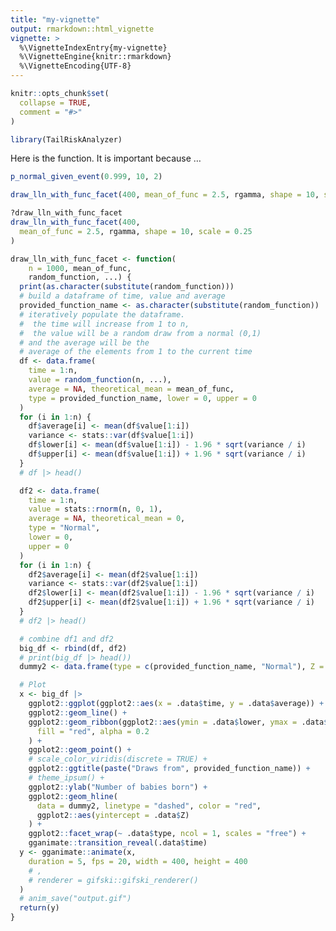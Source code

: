 ```yaml
---
title: "my-vignette"
output: rmarkdown::html_vignette
vignette: >
  %\VignetteIndexEntry{my-vignette}
  %\VignetteEngine{knitr::rmarkdown}
  %\VignetteEncoding{UTF-8}
---
```


```r
knitr::opts_chunk$set(
  collapse = TRUE,
  comment = "#>"
)
```

```r
library(TailRiskAnalyzer)
```

Here is the function. It is important because ...

```r
p_normal_given_event(0.999, 10, 2)
```

```r
draw_lln_with_func_facet(400, mean_of_func = 2.5, rgamma, shape = 10, scale = 0.25)
```

```r
?draw_lln_with_func_facet
draw_lln_with_func_facet(400,
  mean_of_func = 2.5, rgamma, shape = 10, scale = 0.25
)
```


```r
draw_lln_with_func_facet <- function(
    n = 1000, mean_of_func,
    random_function, ...) {
  print(as.character(substitute(random_function)))
  # build a dataframe of time, value and average
  provided_function_name <- as.character(substitute(random_function))
  # iteratively populate the dataframe.
  #  the time will increase from 1 to n,
  #  the value will be a random draw from a normal (0,1)
  # and the average will be the
  # average of the elements from 1 to the current time
  df <- data.frame(
    time = 1:n,
    value = random_function(n, ...),
    average = NA, theoretical_mean = mean_of_func,
    type = provided_function_name, lower = 0, upper = 0
  )
  for (i in 1:n) {
    df$average[i] <- mean(df$value[1:i])
    variance <- stats::var(df$value[1:i])
    df$lower[i] <- mean(df$value[1:i]) - 1.96 * sqrt(variance / i)
    df$upper[i] <- mean(df$value[1:i]) + 1.96 * sqrt(variance / i)
  }
  # df |> head()

  df2 <- data.frame(
    time = 1:n,
    value = stats::rnorm(n, 0, 1),
    average = NA, theoretical_mean = 0,
    type = "Normal",
    lower = 0,
    upper = 0
  )
  for (i in 1:n) {
    df2$average[i] <- mean(df2$value[1:i])
    variance <- stats::var(df2$value[1:i])
    df2$lower[i] <- mean(df2$value[1:i]) - 1.96 * sqrt(variance / i)
    df2$upper[i] <- mean(df2$value[1:i]) + 1.96 * sqrt(variance / i)
  }
  # df2 |> head()

  # combine df1 and df2
  big_df <- rbind(df, df2)
  # print(big_df |> head())
  dummy2 <- data.frame(type = c(provided_function_name, "Normal"), Z = c(mean_of_func, 0))

  # Plot
  x <- big_df |>
    ggplot2::ggplot(ggplot2::aes(x = .data$time, y = .data$average)) +
    ggplot2::geom_line() +
    ggplot2::geom_ribbon(ggplot2::aes(ymin = .data$lower, ymax = .data$upper),
      fill = "red", alpha = 0.2
    ) +
    ggplot2::geom_point() +
    # scale_color_viridis(discrete = TRUE) +
    ggplot2::ggtitle(paste("Draws from", provided_function_name)) +
    # theme_ipsum() +
    ggplot2::ylab("Number of babies born") +
    ggplot2::geom_hline(
      data = dummy2, linetype = "dashed", color = "red",
      ggplot2::aes(yintercept = .data$Z)
    ) +
    ggplot2::facet_wrap(~ .data$type, ncol = 1, scales = "free") +
    gganimate::transition_reveal(.data$time)
  y <- gganimate::animate(x,
    duration = 5, fps = 20, width = 400, height = 400
    # ,
    # renderer = gifski::gifski_renderer()
  )
  # anim_save("output.gif")
  return(y)
}
```

